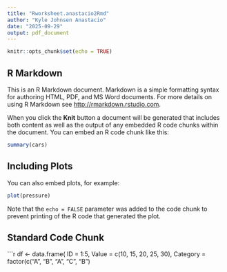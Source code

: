 ```yaml
---
title: "Rworksheet.anastacio2Rmd"
author: "Kyle Johnsen Anastacio"
date: "2025-09-29"
output: pdf_document
---
```


```r
knitr::opts_chunk$set(echo = TRUE)
```

## R Markdown

This is an R Markdown document. Markdown is a simple formatting syntax for authoring HTML, PDF, and MS Word documents. For more details on using R Markdown see <http://rmarkdown.rstudio.com>.

When you click the **Knit** button a document will be generated that includes both content as well as the output of any embedded R code chunks within the document. You can embed an R code chunk like this:

```r
summary(cars)
```

## Including Plots

You can also embed plots, for example:

```r
plot(pressure)
```

Note that the `echo = FALSE` parameter was added to the code chunk to prevent printing of the R code that generated the plot.


## Standard Code Chunk
```r
df <- data.frame(
  ID = 1:5,
  Value = c(10, 15, 20, 25, 30),
  Category = factor(c("A", "B", "A", "C", "B")



